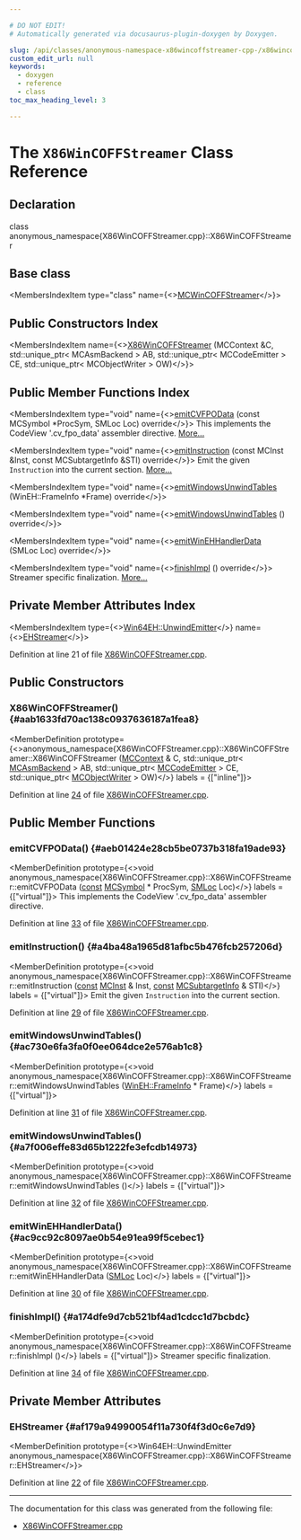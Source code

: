 ```yaml
---

# DO NOT EDIT!
# Automatically generated via docusaurus-plugin-doxygen by Doxygen.

slug: /api/classes/anonymous-namespace-x86wincoffstreamer-cpp-/x86wincoffstreamer
custom_edit_url: null
keywords:
  - doxygen
  - reference
  - class
toc_max_heading_level: 3

---
```





# The `X86WinCOFFStreamer` Class Reference

<DoxygenPage pluginConfig={pluginConfig}>



## Declaration

<CodeBlock>class anonymous_namespace{X86WinCOFFStreamer.cpp}::X86WinCOFFStreamer</CodeBlock>

## Base class

<MembersIndex>

<MembersIndexItem
  type="class"
  name={<><a href="/docs/api/classes/llvm/mcwincoffstreamer">MCWinCOFFStreamer</a></>}>
</MembersIndexItem>

</MembersIndex>

## Public Constructors Index

<MembersIndex>

<MembersIndexItem
  name={<><a href="#aab1633fd70ac138c0937636187a1fea8">X86WinCOFFStreamer</a> (MCContext &amp;C, std::unique&#95;ptr&lt; MCAsmBackend &gt; AB, std::unique&#95;ptr&lt; MCCodeEmitter &gt; CE, std::unique&#95;ptr&lt; MCObjectWriter &gt; OW)</>}>
</MembersIndexItem>

</MembersIndex>

## Public Member Functions Index

<MembersIndex>

<MembersIndexItem
  type="void"
  name={<><a href="#aeb01424e28cb5be0737b318fa19ade93">emitCVFPOData</a> (const MCSymbol &#42;ProcSym, SMLoc Loc) override</>}>
This implements the CodeView &#39;.cv&#95;fpo&#95;data&#39; assembler directive. <a href="#aeb01424e28cb5be0737b318fa19ade93">More...</a>
</MembersIndexItem>

<MembersIndexItem
  type="void"
  name={<><a href="#a4ba48a1965d81afbc5b476fcb257206d">emitInstruction</a> (const MCInst &amp;Inst, const MCSubtargetInfo &amp;STI) override</>}>
Emit the given <code>Instruction</code> into the current section. <a href="#a4ba48a1965d81afbc5b476fcb257206d">More...</a>
</MembersIndexItem>

<MembersIndexItem
  type="void"
  name={<><a href="#ac730e6fa3fa0f0ee064dce2e576ab1c8">emitWindowsUnwindTables</a> (WinEH::FrameInfo &#42;Frame) override</>}>
</MembersIndexItem>

<MembersIndexItem
  type="void"
  name={<><a href="#a7f006effe83d65b1222fe3efcdb14973">emitWindowsUnwindTables</a> () override</>}>
</MembersIndexItem>

<MembersIndexItem
  type="void"
  name={<><a href="#ac9cc92c8097ae0b54e91ea99f5cebec1">emitWinEHHandlerData</a> (SMLoc Loc) override</>}>
</MembersIndexItem>

<MembersIndexItem
  type="void"
  name={<><a href="#a174dfe9d7cb521bf4ad1cdcc1d7bcbdc">finishImpl</a> () override</>}>
Streamer specific finalization. <a href="#a174dfe9d7cb521bf4ad1cdcc1d7bcbdc">More...</a>
</MembersIndexItem>

</MembersIndex>

## Private Member Attributes Index

<MembersIndex>

<MembersIndexItem
  type={<><a href="/docs/api/classes/llvm/win64eh/unwindemitter">Win64EH::UnwindEmitter</a></>}
  name={<><a href="#af179a94990054f11a730f4f3d0c6e7d9">EHStreamer</a></>}>
</MembersIndexItem>

</MembersIndex>


Definition at line 21 of file <a href="/docs/api/files/lib/lib/target/lib/target/x86/lib/target/x86/mctargetdesc/x86wincoffstreamer-cpp">X86WinCOFFStreamer.cpp</a>.

<SectionDefinition>

## Public Constructors

### X86WinCOFFStreamer() {#aab1633fd70ac138c0937636187a1fea8}

<MemberDefinition
  prototype={<>anonymous&#95;namespace&#123;X86WinCOFFStreamer.cpp&#125;::X86WinCOFFStreamer::X86WinCOFFStreamer (<a href="/docs/api/classes/llvm/mccontext">MCContext</a> &amp; C, std::unique&#95;ptr&lt; <a href="/docs/api/classes/llvm/mcasmbackend">MCAsmBackend</a> &gt; AB, std::unique&#95;ptr&lt; <a href="/docs/api/classes/llvm/mccodeemitter">MCCodeEmitter</a> &gt; CE, std::unique&#95;ptr&lt; <a href="/docs/api/classes/llvm/mcobjectwriter">MCObjectWriter</a> &gt; OW)</>}
  labels = {["inline"]}>

Definition at line <a href="/docs/api/files/lib/lib/target/lib/target/x86/lib/target/x86/mctargetdesc/x86wincoffstreamer-cpp/#l00024">24</a> of file <a href="/docs/api/files/lib/lib/target/lib/target/x86/lib/target/x86/mctargetdesc/x86wincoffstreamer-cpp">X86WinCOFFStreamer.cpp</a>.
</MemberDefinition>

</SectionDefinition>

<SectionDefinition>

## Public Member Functions

### emitCVFPOData() {#aeb01424e28cb5be0737b318fa19ade93}

<MemberDefinition
  prototype={<>void anonymous&#95;namespace&#123;X86WinCOFFStreamer.cpp&#125;::X86WinCOFFStreamer::emitCVFPOData (<a href="/docs/api/files/lib/lib/target/lib/target/aarch64/aarch64promoteconstant-cpp/#a90f8350fecae261c25be85d38b451bff">const</a> <a href="/docs/api/classes/llvm/mcsymbol">MCSymbol</a> &#42; ProcSym, <a href="/docs/api/classes/llvm/smloc">SMLoc</a> Loc)</>}
  labels = {["virtual"]}>
This implements the CodeView &#39;.cv&#95;fpo&#95;data&#39; assembler directive.

Definition at line <a href="/docs/api/files/lib/lib/target/lib/target/x86/lib/target/x86/mctargetdesc/x86wincoffstreamer-cpp/#l00033">33</a> of file <a href="/docs/api/files/lib/lib/target/lib/target/x86/lib/target/x86/mctargetdesc/x86wincoffstreamer-cpp">X86WinCOFFStreamer.cpp</a>.
</MemberDefinition>

### emitInstruction() {#a4ba48a1965d81afbc5b476fcb257206d}

<MemberDefinition
  prototype={<>void anonymous&#95;namespace&#123;X86WinCOFFStreamer.cpp&#125;::X86WinCOFFStreamer::emitInstruction (<a href="/docs/api/files/lib/lib/target/lib/target/aarch64/aarch64promoteconstant-cpp/#a90f8350fecae261c25be85d38b451bff">const</a> <a href="/docs/api/classes/llvm/mcinst">MCInst</a> &amp; Inst, <a href="/docs/api/files/lib/lib/target/lib/target/aarch64/aarch64promoteconstant-cpp/#a90f8350fecae261c25be85d38b451bff">const</a> <a href="/docs/api/classes/llvm/mcsubtargetinfo">MCSubtargetInfo</a> &amp; STI)</>}
  labels = {["virtual"]}>
Emit the given <code>Instruction</code> into the current section.

Definition at line <a href="/docs/api/files/lib/lib/target/lib/target/x86/lib/target/x86/mctargetdesc/x86wincoffstreamer-cpp/#l00029">29</a> of file <a href="/docs/api/files/lib/lib/target/lib/target/x86/lib/target/x86/mctargetdesc/x86wincoffstreamer-cpp">X86WinCOFFStreamer.cpp</a>.
</MemberDefinition>

### emitWindowsUnwindTables() {#ac730e6fa3fa0f0ee064dce2e576ab1c8}

<MemberDefinition
  prototype={<>void anonymous&#95;namespace&#123;X86WinCOFFStreamer.cpp&#125;::X86WinCOFFStreamer::emitWindowsUnwindTables (<a href="/docs/api/structs/llvm/wineh/frameinfo">WinEH::FrameInfo</a> &#42; Frame)</>}
  labels = {["virtual"]}>

Definition at line <a href="/docs/api/files/lib/lib/target/lib/target/x86/lib/target/x86/mctargetdesc/x86wincoffstreamer-cpp/#l00031">31</a> of file <a href="/docs/api/files/lib/lib/target/lib/target/x86/lib/target/x86/mctargetdesc/x86wincoffstreamer-cpp">X86WinCOFFStreamer.cpp</a>.
</MemberDefinition>

### emitWindowsUnwindTables() {#a7f006effe83d65b1222fe3efcdb14973}

<MemberDefinition
  prototype={<>void anonymous&#95;namespace&#123;X86WinCOFFStreamer.cpp&#125;::X86WinCOFFStreamer::emitWindowsUnwindTables ()</>}
  labels = {["virtual"]}>

Definition at line <a href="/docs/api/files/lib/lib/target/lib/target/x86/lib/target/x86/mctargetdesc/x86wincoffstreamer-cpp/#l00032">32</a> of file <a href="/docs/api/files/lib/lib/target/lib/target/x86/lib/target/x86/mctargetdesc/x86wincoffstreamer-cpp">X86WinCOFFStreamer.cpp</a>.
</MemberDefinition>

### emitWinEHHandlerData() {#ac9cc92c8097ae0b54e91ea99f5cebec1}

<MemberDefinition
  prototype={<>void anonymous&#95;namespace&#123;X86WinCOFFStreamer.cpp&#125;::X86WinCOFFStreamer::emitWinEHHandlerData (<a href="/docs/api/classes/llvm/smloc">SMLoc</a> Loc)</>}
  labels = {["virtual"]}>

Definition at line <a href="/docs/api/files/lib/lib/target/lib/target/x86/lib/target/x86/mctargetdesc/x86wincoffstreamer-cpp/#l00030">30</a> of file <a href="/docs/api/files/lib/lib/target/lib/target/x86/lib/target/x86/mctargetdesc/x86wincoffstreamer-cpp">X86WinCOFFStreamer.cpp</a>.
</MemberDefinition>

### finishImpl() {#a174dfe9d7cb521bf4ad1cdcc1d7bcbdc}

<MemberDefinition
  prototype={<>void anonymous&#95;namespace&#123;X86WinCOFFStreamer.cpp&#125;::X86WinCOFFStreamer::finishImpl ()</>}
  labels = {["virtual"]}>
Streamer specific finalization.

Definition at line <a href="/docs/api/files/lib/lib/target/lib/target/x86/lib/target/x86/mctargetdesc/x86wincoffstreamer-cpp/#l00034">34</a> of file <a href="/docs/api/files/lib/lib/target/lib/target/x86/lib/target/x86/mctargetdesc/x86wincoffstreamer-cpp">X86WinCOFFStreamer.cpp</a>.
</MemberDefinition>

</SectionDefinition>

<SectionDefinition>

## Private Member Attributes

### EHStreamer {#af179a94990054f11a730f4f3d0c6e7d9}

<MemberDefinition
  prototype={<>Win64EH::UnwindEmitter anonymous&#95;namespace&#123;X86WinCOFFStreamer.cpp&#125;::X86WinCOFFStreamer::EHStreamer</>}>

Definition at line <a href="/docs/api/files/lib/lib/target/lib/target/x86/lib/target/x86/mctargetdesc/x86wincoffstreamer-cpp/#l00022">22</a> of file <a href="/docs/api/files/lib/lib/target/lib/target/x86/lib/target/x86/mctargetdesc/x86wincoffstreamer-cpp">X86WinCOFFStreamer.cpp</a>.
</MemberDefinition>

</SectionDefinition>

<hr/>

The documentation for this class was generated from the following file:

<ul>
<li><a href="/docs/api/files/lib/lib/target/lib/target/x86/lib/target/x86/mctargetdesc/x86wincoffstreamer-cpp">X86WinCOFFStreamer.cpp</a></li>
</ul>

</DoxygenPage>
